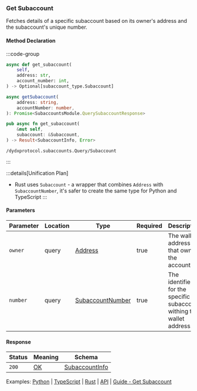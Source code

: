 ### Get Subaccount

Fetches details of a specific subaccount based on its owner's address and the subaccount's unique number.

#### Method Declaration

:::code-group

```python [Python]
async def get_subaccount(
    self,
    address: str,
    account_number: int,
) -> Optional[subaccount_type.Subaccount]
```

```typescript [TypeScript]
async getSubaccount(
    address: string,
    accountNumber: number,
): Promise<SubaccountsModule.QuerySubaccountResponse>
```

```rust [Rust]
pub async fn get_subaccount(
    &mut self,
    subaccount: &Subaccount,
) -> Result<SubaccountInfo, Error>
```

```url [API]
/dydxprotocol.subaccounts.Query/Subaccount
```

:::

:::details[Unification Plan]
- Rust uses `Subaccount` - a wrapper that combines `Address` with `SubaccountNumber`, it's safer to create the same type for Python and TypeScript
:::

#### Parameters

| Parameter           | Location | Type               | Required  | Description                                                             |
| ------------------- | -------- | ------------------ | --------- | ----------------------------------------------------------------------- |
| `owner`             | query    | [Address]          | true      | The wallet address that owns the account.                               |
| `number`            | query    | [SubaccountNumber] | true      | The identifier for the specific subaccount withing the wallet address.  |

#### Response

| Status | Meaning | Schema           |
| ------ | ------- | ---------------- |
| `200`  | [OK]    | [SubaccountInfo] |

Examples: [Python] | [TypeScript] | [Rust] | [API] | [Guide - Get Subaccount]

[Python]: https://github.com/dydxprotocol/v4-clients/blob/3e8c7e1b960291b7ef273962d374d9934a5c4d33/v4-client-py-v2/examples/validator_get_example.py#L68
[TypeScript]: https://github.com/dydxprotocol/v4-clients/blob/3e8c7e1b960291b7ef273962d374d9934a5c4d33/v4-client-js/examples/validator_get_example.ts#L33
[Rust]: https://github.com/dydxprotocol/v4-clients/blob/3e8c7e1b960291b7ef273962d374d9934a5c4d33/v4-client-rs/client/examples/validator_get.rs#L65
[API]: https://test-dydx-rest.kingnodes.com/dydxprotocol/subaccounts/subaccount/dydx14zzueazeh0hj67cghhf9jypslcf9sh2n5k6art/0
[Guide - Get Subaccount]: ../../interaction/asset-management#get-account-subaccount

[Address]: /types/address
[OK]: /types/ok
[SubaccountNumber]: /types/subaccount_number
[SubaccountInfo]: /types/subaccount_info
